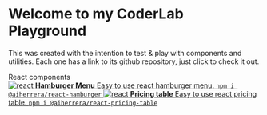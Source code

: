 
<Meta title='Playground/Introduction' />

<style>{`
  .subheading {
    --mediumdark: '#999999';
    font-weight: 900;
    font-size: 13px;
    color: #999;
    letter-spacing: 6px;
    line-height: 24px;
    text-transform: uppercase;
    margin-bottom: 12px;
    margin-top: 40px;
  }

  .link-list {
    display: grid;
    grid-template-columns: 1fr;
    grid-template-rows: 1fr 1fr;
    row-gap: 10px;
  }

  @media (min-width: 620px) {
    .link-list {
      row-gap: 20px;
      column-gap: 20px;
      grid-template-columns: 1fr 1fr;
    }
  }

  @media all and (-ms-high-contrast:none) {
  .link-list {
      display: -ms-grid;
      -ms-grid-columns: 1fr 1fr;
      -ms-grid-rows: 1fr 1fr;
    }
  }

  .link-item {
    display: block;
    padding: 15px 10px 5px;
    border: 1px solid #00000010;
    border-radius: 5px;
    transition: background 150ms ease-out, border 150ms ease-out, transform 150ms ease-out;
    color: #333333;
    display: flex;
    align-items: flex-start;
  }

  .link-item:hover {
    border-color: #1EA7FD50;
    transform: translate3d(0, -3px, 0);
    box-shadow: rgba(0, 0, 0, 0.08) 0 3px 10px 0;
  }

  .link-item:active {
    border-color: #1EA7FD;
    transform: translate3d(0, 0, 0);
  }

  .link-item strong {
    font-weight: 700;
    display: block;
    margin-bottom: 2px;
  }

  .link-item img {
    height: 40px;
    width: 40px;
    margin-right: 15px;
    flex: none;
  }

  .link-item span {
    display: flex;
    flex-direction: column;
    font-size: 14px;
    line-height: 20px;
  }

  .link-item span code {
    margin: 10px 0;
  }

  .tip {
    display: inline-block;
    border-radius: 1em;
    font-size: 11px;
    line-height: 12px;
    font-weight: 700;
    background: #E7FDD8;
    color: #66BF3C;
    padding: 4px 12px;
    margin-right: 10px;
    vertical-align: top;
  }

  .tip-wrapper {
    font-size: 13px;
    line-height: 20px;
    margin-top: 40px;
    margin-bottom: 40px;
  }

  .tip-wrapper code {
    font-size: 12px;
    display: inline-block;
  }


`}</style>

# Welcome to my CoderLab Playground

This was created with the intention to test & play with components and utilities. Each one has a link to its github repository, just click to check it out.

<div className='subheading'>React components</div>

<div className='link-list'>
  <a
    className='link-item'
    href='https://github.com/aiherrera/react-hamburger'
    target='_blank'
  >
    <img src={ReactIcon} alt='react' />
    <span>
      <strong>Hamburger Menu</strong>
      Easy to use react hamburger menu.
      <code>npm i @aiherrera/react-hamburger</code>
    </span>
  </a>
  <a
    className='link-item'
    href='https://github.com/aiherrera/react-pricing-table'
    target='_blank'
  >
    <img src={ReactIcon} alt='react' />
    <span>
      <strong>Pricing table</strong>
      Easy to use react pricing table.
      <code>npm i @aiherrera/react-pricing-table</code>
    </span>
  </a>
</div>

<!--<div className='tip-wrapper'>
  <span className='tip'>Tip</span>Edit the Markdown in{' '}
  <code>src/stories/Introduction.stories.mdx</code>
</div>-->
